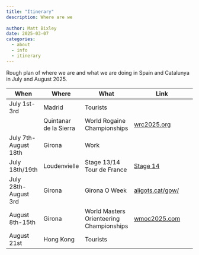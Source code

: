 ```yaml
---
title: "Itinerary"
description: Where are we
  
author: Matt Bixley
date: 2025-03-07
categories: 
  - about
  - info
  - itinerary
---
```


Rough plan of where we are and what we are doing in Spain and Catalunya in July and August 2025.

| When | Where | What | Link |
|-------------|------------|-----------|----------------------------------|
| July 1st-3rd | Madrid | Tourists |  |
|  | Quintanar de la Sierra | World Rogaine Championships | [wrc2025.org](https://wrc2025.org/) |
| July 7th-August 18th | Girona | Work |  |
| July 18th/19th | Loudenvielle | Stage 13/14 Tour de France | [Stage 14](https://www.letour.fr/en/stage-14) |
| July 28th-August 3rd | Girona | Girona O Week | [aligots.cat/gow/](https://www.aligots.cat/gow/) |
| August 8th-15th | Girona | World Masters Orienteering Championships | [wmoc2025.com](https://www.wmoc2025.com/) |
| August 21st | Hong Kong | Tourists |  |
